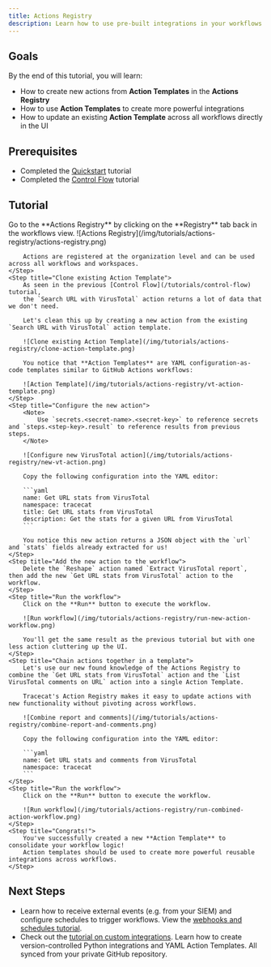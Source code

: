 ```yaml
---
title: Actions Registry
description: Learn how to use pre-built integrations in your workflows.
---
```


## Goals

By the end of this tutorial, you will learn:

- How to create new actions from **Action Templates** in the **Actions Registry**
- How to use **Action Templates** to create more powerful integrations
- How to update an existing **Action Template** across all workflows directly in the UI

## Prerequisites

- Completed the [Quickstart](/tutorials/quickstart) tutorial
- Completed the [Control Flow](/tutorials/control-flow) tutorial

## Tutorial

<Steps>
    <Step title="Check out the Actions Registry">
        Go to the **Actions Registry** by clicking on the **Registry** tab back in the workflows view.
        ![Actions Registry](/img/tutorials/actions-registry/actions-registry.png)

        Actions are registered at the organization level and can be used across all workflows and workspaces.
    </Step>
    <Step title="Clone existing Action Template">
        As seen in the previous [Control Flow](/tutorials/control-flow) tutorial,
        the `Search URL with VirusTotal` action returns a lot of data that we don't need.

        Let's clean this up by creating a new action from the existing `Search URL with VirusTotal` action template.

        ![Clone existing Action Template](/img/tutorials/actions-registry/clone-action-template.png)

        You notice that **Action Templates** are YAML configuration-as-code templates similar to GitHub Actions workflows:

        ![Action Template](/img/tutorials/actions-registry/vt-action-template.png)
    </Step>
    <Step title="Configure the new action">
        <Note>
            Use `secrets.<secret-name>.<secret-key>` to reference secrets and `steps.<step-key>.result` to reference results from previous steps.
        </Note>

        ![Configure new VirusTotal action](/img/tutorials/actions-registry/new-vt-action.png)

        Copy the following configuration into the YAML editor:

        ```yaml
        name: Get URL stats from VirusTotal
        namespace: tracecat
        title: Get URL stats from VirusTotal
        description: Get the stats for a given URL from VirusTotal
        ```

        You notice this new action returns a JSON object with the `url` and `stats` fields already extracted for us!
    </Step>
    <Step title="Add the new action to the workflow">
        Delete the `Reshape` action named `Extract VirusTotal report`, then add the new `Get URL stats from VirusTotal` action to the workflow.
    </Step>
    <Step title="Run the workflow">
        Click on the **Run** button to execute the workflow.

        ![Run workflow](/img/tutorials/actions-registry/run-new-action-workflow.png)

        You'll get the same result as the previous tutorial but with one less action cluttering up the UI.
    </Step>
    <Step title="Chain actions together in a template">
        Let's use our new found knowledge of the Actions Registry to combine the `Get URL stats from VirusTotal` action and the `List VirusTotal comments on URL` action into a single Action Template.

        Tracecat's Action Registry makes it easy to update actions with new functionality without pivoting across workflows.

        ![Combine report and comments](/img/tutorials/actions-registry/combine-report-and-comments.png)

        Copy the following configuration into the YAML editor:

        ```yaml
        name: Get URL stats and comments from VirusTotal
        namespace: tracecat
        ```
    </Step>
    <Step title="Run the workflow">
        Click on the **Run** button to execute the workflow.

        ![Run workflow](/img/tutorials/actions-registry/run-combined-action-workflow.png)
    </Step>
    <Step title="Congrats!">
        You've successfully created a new **Action Template** to consolidate your workflow logic!
        Action templates should be used to create more powerful reusable integrations across workflows.
    </Step>
</Steps>

## Next Steps

- Learn how to receive external events (e.g. from your SIEM) and configure schedules to trigger workflows. View the [webhooks and schedules tutorial](/tutorials/triggers).
- Check out the [tutorial on custom integrations](/tutorials/custom-integrations). Learn how to create version-controlled Python integrations and YAML Action Templates. All synced from your private GitHub repository.
